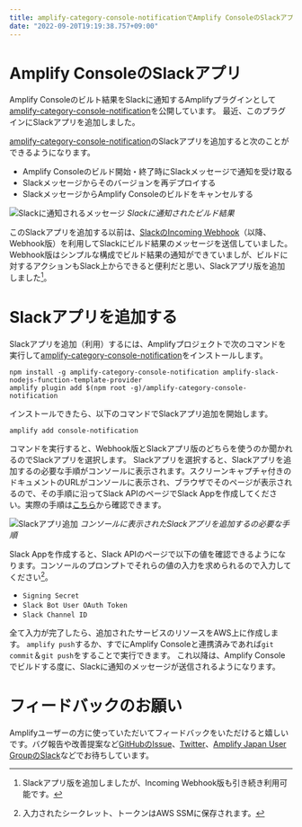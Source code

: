 ```yaml
---
title: amplify-category-console-notificationでAmplify ConsoleのSlackアプリを追加する
date: "2022-09-20T19:19:38.757+09:00"
---
```


# Amplify ConsoleのSlackアプリ

Amplify Consoleのビルト結果をSlackに通知するAmplifyプラグインとして[amplify-category-console-notification][1]を公開しています。
最近、このプラグインにSlackアプリを追加しました。

[amplify-category-console-notification][1]のSlackアプリを追加すると次のことができるようになります。
- Amplify Consoleのビルド開始・終了時にSlackメッセージで通知を受け取る
- Slackメッセージからそのバージョンを再デプロイする
- SlackメッセージからAmplify Consoleのビルドをキャンセルする

![Slackに通知されるメッセージ](./slack-app-messages.png)
*Slackに通知されたビルド結果*

このSlackアプリを追加する以前は、[SlackのIncoming Webhook](https://api.slack.com/messaging/webhooks#getting_started)（以降、Webhook版）を利用してSlackにビルド結果のメッセージを送信していました。
Webhook版はシンプルな構成でビルド結果の通知ができていましが、ビルドに対するアクションもSlack上からできると便利だと思い、Slackアプリ版を追加しました[^1]。

[^1]: Slackアプリ版を追加しましたが、Incoming Webhook版も引き続き利用可能です。

# Slackアプリを追加する

Slackアプリを追加（利用）するには、Amplifyプロジェクトで次のコマンドを実行して[amplify-category-console-notification][1]をインストールします。

```console
npm install -g amplify-category-console-notification amplify-slack-nodejs-function-template-provider
amplify plugin add $(npm root -g)/amplify-category-console-notification
```

インストールできたら、以下のコマンドでSlackアプリ追加を開始します。

```console
amplify add console-notification
```

コマンドを実行すると、Webhook版とSlackアプリ版のどちらを使うのか聞かれるのでSlackアプリを選択します。
Slackアプリを選択すると、Slackアプリを追加するの必要な手順がコンソールに表示されます。スクリーンキャプチャ付きのドキュメントのURLがコンソールに表示され、ブラウザでそのページが表示されるので、その手順に沿ってSlack APIのページでSlack Appを作成してください。実際の手順は[こちら](https://github.com/fossamagna/amplify-category-console-notification/blob/main/packages/amplify-slack-app/docs/SETUP.md)から確認できます。

![Slackアプリ追加](./add-slack-app.png)
*コンソールに表示されたSlackアプリを追加するの必要な手順*

Slack Appを作成すると、Slack APIのページで以下の値を確認できるようになります。コンソールのプロンプトでそれらの値の入力を求められるので入力してください[^2]。
- `Signing Secret`
- `Slack Bot User OAuth Token`
- `Slack Channel ID`

[^2]: 入力されたシークレット、トークンはAWS SSMに保存されます。

全て入力が完了したら、追加されたサービスのリソースをAWS上に作成します。
`amplify push`するか、すでにAmplify Consoleと連携済みであれば`git commit`＆`git push`をすることで実行できます。
これ以降は、Amplify Consoleでビルドする度に、Slackに通知のメッセージが送信されるようになります。

# フィードバックのお願い

Amplifyユーザーの方に使っていただいてフィードバックをいただけると嬉しいです。バグ報告や改善提案など[GitHubのIssue](https://github.com/fossamagna/amplify-category-console-notification/issues/new/choose)、[Twitter](https://twitter.com/fossamagna)、[Amplify Japan User GroupのSlack](https://github.com/aws-amplify-jp/awesome-aws-amplify-ja#slack)などでお待ちしています。

[1]:https://github.com/fossamagna/amplify-category-console-notification